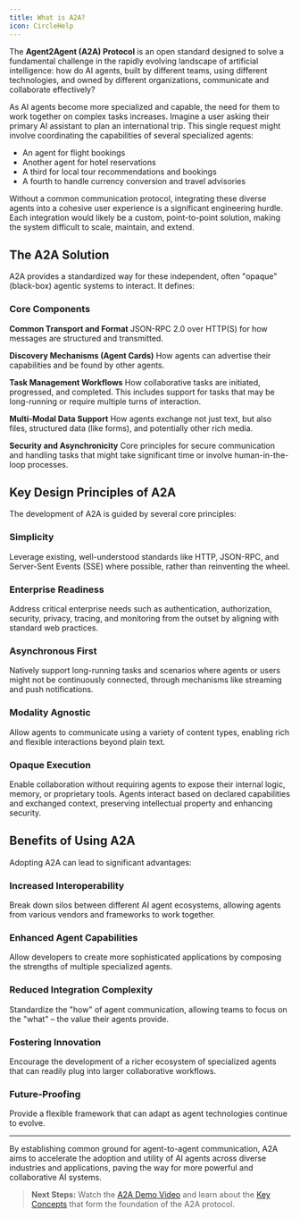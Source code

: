 ```yaml
---
title: What is A2A?
icon: CircleHelp
---
```



The **Agent2Agent (A2A) Protocol** is an open standard designed to solve a fundamental challenge in the rapidly evolving landscape of artificial intelligence: how do AI agents, built by different teams, using different technologies, and owned by different organizations, communicate and collaborate effectively?

As AI agents become more specialized and capable, the need for them to work together on complex tasks increases. Imagine a user asking their primary AI assistant to plan an international trip. This single request might involve coordinating the capabilities of several specialized agents:

- An agent for flight bookings
- Another agent for hotel reservations  
- A third for local tour recommendations and bookings
- A fourth to handle currency conversion and travel advisories

Without a common communication protocol, integrating these diverse agents into a cohesive user experience is a significant engineering hurdle. Each integration would likely be a custom, point-to-point solution, making the system difficult to scale, maintain, and extend.

## The A2A Solution

A2A provides a standardized way for these independent, often "opaque" (black-box) agentic systems to interact. It defines:

### Core Components

**Common Transport and Format**
JSON-RPC 2.0 over HTTP(S) for how messages are structured and transmitted.

**Discovery Mechanisms (Agent Cards)**
How agents can advertise their capabilities and be found by other agents.

**Task Management Workflows**
How collaborative tasks are initiated, progressed, and completed. This includes support for tasks that may be long-running or require multiple turns of interaction.

**Multi-Modal Data Support**
How agents exchange not just text, but also files, structured data (like forms), and potentially other rich media.

**Security and Asynchronicity**
Core principles for secure communication and handling tasks that might take significant time or involve human-in-the-loop processes.

## Key Design Principles of A2A

The development of A2A is guided by several core principles:

### Simplicity
Leverage existing, well-understood standards like HTTP, JSON-RPC, and Server-Sent Events (SSE) where possible, rather than reinventing the wheel.

### Enterprise Readiness
Address critical enterprise needs such as authentication, authorization, security, privacy, tracing, and monitoring from the outset by aligning with standard web practices.

### Asynchronous First
Natively support long-running tasks and scenarios where agents or users might not be continuously connected, through mechanisms like streaming and push notifications.

### Modality Agnostic
Allow agents to communicate using a variety of content types, enabling rich and flexible interactions beyond plain text.

### Opaque Execution
Enable collaboration without requiring agents to expose their internal logic, memory, or proprietary tools. Agents interact based on declared capabilities and exchanged context, preserving intellectual property and enhancing security.

## Benefits of Using A2A

Adopting A2A can lead to significant advantages:

### Increased Interoperability
Break down silos between different AI agent ecosystems, allowing agents from various vendors and frameworks to work together.

### Enhanced Agent Capabilities
Allow developers to create more sophisticated applications by composing the strengths of multiple specialized agents.

### Reduced Integration Complexity
Standardize the "how" of agent communication, allowing teams to focus on the "what" – the value their agents provide.

### Fostering Innovation
Encourage the development of a richer ecosystem of specialized agents that can readily plug into larger collaborative workflows.

### Future-Proofing
Provide a flexible framework that can adapt as agent technologies continue to evolve.

---

By establishing common ground for agent-to-agent communication, A2A aims to accelerate the adoption and utility of AI agents across diverse industries and applications, paving the way for more powerful and collaborative AI systems.

> **Next Steps:** Watch the [A2A Demo Video](https://storage.googleapis.com/gweb-developer-goog-blog-assets/original_videos/A2A_demo_v4.mp4) and learn about the [Key Concepts](./key-concepts.mdx) that form the foundation of the A2A protocol.
